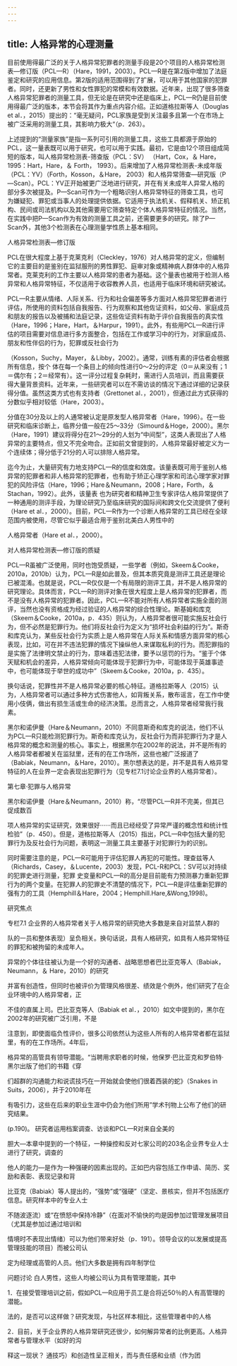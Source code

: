 ```yaml
---
---
---
```

title: 人格异常的心理测量
---



目前使用得最广泛的关于人格异常犯罪者的测量手段是20个项目的人格异常检测表—修订版（PCL—R）（Hare，1991，2003）。PCL—R是在第2版中增加了法庭鉴定和研究的应用信息。第2版的适用范围得到了扩展，可以用于其他国家的犯罪者。同时，还更新了男性和女性罪犯的常模和有效数据。近年来，出现了很多筛查人格异常犯罪者的测量工具，但无论是在研究中还是临床上，PCL—R仍是目前使用得最广泛的版本，本节会将其作为重点内容介绍。正如道格拉斯等人（Douglas et al．，2015）提出的：“毫无疑问，PCL家族是受到关注最多且第一个在市场上被广泛采用的测量工具，其影响力极大“（p．263）。

上述提到的“测量家族”是指一系列可引用的测量工具，这些工具都源于原始的PCL，这一量表既可以用于研究，也可以用于实践。最初，它是由12个项目组成简短的版本，叫人格异常检测表-筛查版（PCL：SV） （Hart，Cox，＆ Hare，1995：Hart，Hare，＆ Forth， 1993）。后来增加了人格异常检测表-未成年版（PCL：YV）（Forth，Kosson，＆Hare， 2003）和人格异常筛查—研究版（P—Scan）。PCL：YV正开始被更广泛地进行研究，并在有关未成年人异常人格的部分多次被提及。P—Scan可作为一个粗略识别人格异常特征的筛查工具，也可为嫌疑犯、罪犯或当事人的处理提供依据。它适用于执法机关、假释机关、矫正机构、民间或司法机构以及其他需要用它筛查特定个体人格异常特征的情况。当然，在实践中把P—Scan作为有效的测量工具之前，还需要更多的研究。除了P—Scan外，其他3个检测表在心理测量学性质上基本相同。

人格异常检测表—修订版

PCL在很大程度上基于克莱克利（Cleckley，1976）对人格异常的定义，但编制它的主要目的是鉴别在监狱服刑的男性罪犯、庭审对象或精神病人群体中的人格异常者。克莱克利的工作主要以人格异常的患者为基础。这个量表也被用于检测人格异常和人格异常特征，不仅适用于收容教养人员，也适用于临床环境和研究被试。

PCL—R主要从情绪、人际关系、行为和社会偏差等多方面对人格异常犯罪者进行评估，所使用的资料包括自我报告、行为观察和其他佐证资料，如父母、家庭成员和朋友的报告以及被捕和法庭记录，这些佐证资料有助于评价自我报告的真实性（Hare，1996；Hare，Hart，＆Harpur，1991）。此外，有些用PCL—R进行评估的项目需要对信息进行多方面整合，包括在工作或学习中的行为，对家庭成员、朋友和性伴侣的行为，犯罪或反社会行为



（Kosson，Suchy，Mayer，＆Libby，2002）。通常，训练有素的评估者会根据所有信息，按个 体在每一个条目上的倾向性进行0～2分的评定（0＝从来没有；1＝偶尔有；2＝经常有）。这一评分过程复杂耗时，需进行人员培训，而且需要获得大量背景资料。近年来，一些研究者可以在不需访谈的情况下通过详细的记录获得分值。虽然这类方式也有支持者（Grettonet al．，2001），但通过此方式获得的分数似乎相对较低（Hare，2003）。

分值在30分及以上的人通常被认定是原发型人格异常者（Hare，1996）。在一些研究和临床诊断上，临界分值一般在25～33分（Simourd＆Hoge，2000）。黑尔（Hare，1991）建议将得分在21～29分的人划为“中间型”，这类人表现出了人格异常的主要特点，但又不完全吻合。正如前文曾提到的，人格异常最好被定义为一个连续体；得分低于21分的人可以排除人格异常。

迄今为止，大量研究有力地支持PCL—R的信度和效度。该量表既可用于鉴别人格异常的犯罪者和非人格异常的犯罪者，也有助于矫正心理学家和司法心理学家对罪犯的风险评估（Hare，1996；Hare＆Neumann，2008；Hare，Forth，＆Stachan，1992）。此外，该量表 也为研究者和精神卫生专家评估人格异常提供了一种通用的测评手段，为理论研究乃至临床研究的国际间和跨文化交流提供了便利（Hare et al．，2000）。目前，PCL—R作为一个诊断人格异常的工具已经在全球范围内被使用，尽管它似乎最适合用于鉴别北美白人男性中的

人格异常者（Hare et al．，2000）。

对人格异常检测表—修订版的质疑

PCL—R虽被广泛使用，同时也饱受质疑，一些学者（例如，Skeem＆Cooke，2010a，2010b）认为，PCL—R是如此普及，但其本质究竟是测评工具还是理论已被混淆。也就是说，PCL—R仅仅是一个有局限的测评工具，并不是人格异常的研究理论。具体而言，PCL—R的测评对象在很大程度上是人格异常的犯罪者，而不是没有人格异常的犯罪者。因此，PCL—R不能对所有人格异常者实施全面的测评，当然也没有资格成为经过验证的人格异常的综合性理论。斯基姆和库克（Skeem＆Cooke，2010a，p．435）则认为，人格异常者很可能实施反社会行为，但不必然是犯罪行为。他们将反社会行为定义为“损坏社会利益的行为”。斯奇和库克认为，某些反社会行为实质上是人格异常在人际关系和情感方面异常的核心表现，比如，可在并不违法犯罪的情况下操纵他人来谋取私利的行为。而犯罪指的是实施了法律明文禁止的行为，意味着违犯法律，要予以惩罚的行为。“鉴于个体天赋和机会的差异，人格异常倾向可能体现于犯罪行为中，可能体现于英雄事迹中，也可能体现于举世的成功中”（Skeem＆Cooke，2010a，p．435）。

换句话说，犯罪性并不是人格异常必要的核心特征。道格拉斯等人（2015）认为，人格异常者可以通过多种方式伤害他人，如背叛关系，散布谣言，在工作中使用小伎俩，做出有损生活或生命的经济决策。总而言之，人格异常者经常我行我素。

黑尔和诺伊曼（Hare＆Neumann，2010）不同意斯奇和库克的说法，他们不认为PCL—R只能检测犯罪行为。斯奇和库克认为，反社会行为而非犯罪行为才是人格异常的概念和测量的核心。事实上，根据黑尔在2002年的说法，并不是所有的人格异常者都被关在监狱里，还有的在工作场所，这些也被广泛报道了（Babiak，Neumann，＆Hare，2010）。黑尔想表达的是，并不是具有人格异常特征的人在业界一定会表现出犯罪行为（见专栏7.1讨论企业界的人格异常者）。

第七章·犯罪与人格异常

黑尔和诺伊曼（Hare＆Neumann，2010）称，“尽管PCL—R并不完美，但其已促成数百

项人格异常的实证研究，效果很好······而且已经经受了异常严谨的概念性和统计性检验”（p．450）。但是，道格拉斯等人（2015）指出，PCL—R中包括大量的犯罪行为及反社会行为问题，表明这一测量工具主要基于对犯罪行为的识别。

同时需要注意的是，PCL—R可能用于评估犯罪人再犯的可能性。理查兹等人（Richards，Casey，＆Lucente，2003）发现，PCL-R和PCL：SV可以对持续的犯罪史进行测量，犯罪 史变量和PCL—R的高分是目前能有力预测暴力重新犯罪行为的两个变量。在犯罪人的犯罪史不清楚的情况下，PCL—R是评估重新犯罪的强有力的工具（Hemphill＆Hare，2004；Hemphill.Hare,&Wong,1998)。

研究焦点

专栏7.1 企业界的人格异常者关于人格异常的研究绝大多数是来自对监禁人群的

队的一员和整体表现）呈负相关。换句话说，具有人格研究，如具有人格异常特征的罪犯和被拘留的未成年人。

异常的个体往往被认为是一个好的沟通者、战略思想者巴比亚克等人（Babiak，Neumann，＆ Hare，2010）的研究

并富有创造性，但同时也被评价为管理风格很差、绩效是个例外，他们研究了在企业环境中的人格异常者，正

不佳的直属上司。巴比亚克等人（Babiak et al．，2010）如文中提到的，黑尔在2002年的研究被广泛引用，不是

注意到，即使面临负性评价，很多公司依然认为这些人所有的人格异常者都在监狱里，有的在工作场所。4年后，

格异常的高管具有领导潜能。“当聘用求职者的时候，他保罗·巴比亚克和罗伯特·黑尔出版了他们的书籍《穿

们超群的沟通能力和说谎技巧在一开始就会使他们很着西装的蛇》（Snakes in Suits，2006），并于2010年在

有吸引力，这些在后来的职业生涯中仍会为他们所用”学术刊物上公布了他们的研究结果。

(p.190)。 研究者运用档案调查、访谈和PCL—R对来自全美的

胆大—本章中提到的一个特征，一种操控和反对七家公司的203名企业界专业人士进行了研究，调查的

他人的能力—是作为一种强硬的因素出现的。正如巴内容包括工作申请、简历、奖励和表彰、表现记录和背

比亚克（Babiak）等人提出的，“强势”或“强硬”（坚定、景核实，但并不包括医疗信息。研究样本中的专业人士

不随波逐流）或“在愤怒中保持冷静”（在面对不愉快的均是因参加过管理发展项目（尤其是参加过通过培训和

情境时不表现出情绪）可以为他们带来好处（p．191）。领导会议的以发展或提高管理技能的项目）而被公司认

定为经理或高管的人员。他们大多数是拥有四年制学位

问题讨论 白人男性，这些人均被公司认为具有管理潜能，其中

1．在接受管理培训之前，假如PCL—R应用于员工是合将近50％的人有高管理的潜能。

法的，是否可以这样做？研究发现，与社区样本相比，这些管理者中的人格

2．目前，关于企业界的人格异常研究还很少，如何解异常者的比例更高。人格异常者与管理水平（如好的沟

释这一现状？ 通技巧）和创造性呈正相关，而与责任感和业绩（作为团